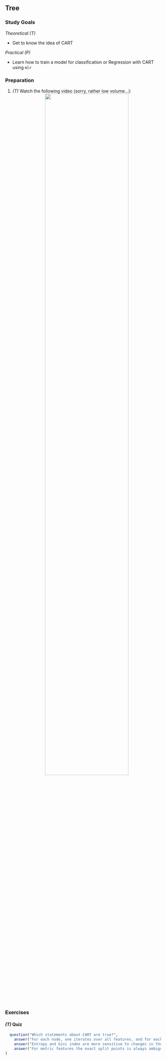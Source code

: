 ## Tree

### Study Goals

*Theoretical (T)*

- Get to know the idea of CART

*Practical (P)*

- Learn how to train a model for classification or Regression with CART using `mlr`

### Preparation

1.  *(T)* Watch the following video  (sorry, rather low volume...):
    <center>
![](https://www.youtube.com/watch?v=xZRyi2xuCd0&list=PLMyWaJl2LoXyhFvMjtbBGs0Pi8khHbKm3&index=2&t=0s){width="75%"}
    </center>

### Exercises

#### *(T)* Quiz

```r
  question("Which statements about CART are true?",
    answer("For each node, one iterates over all features, and for each feature over all split points.", correct = TRUE),
    answer("Entropy and Gini index are more sensitive to changes in the node probabilities.",correct = TRUE),
    answer("For metric features the exact split points is always ambiguous.")
)
```

